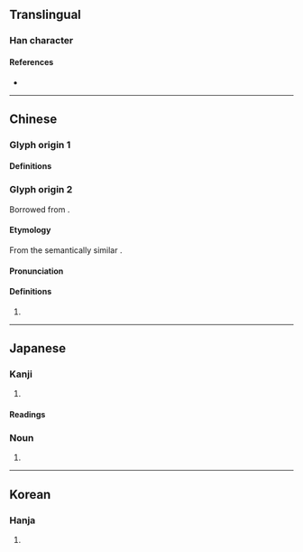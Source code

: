 {{character info/new}}
==Translingual==

===Han character===
{{Han char|rn=102|rad=田|as=05|sn=10|four=|canj=HAW|ids=⿱白田}}

====References====
* {{Han ref|kx=0761.191|dkj=21827|dj=1202.120|hdz=42648.021|uh=7560|ud=30048}}

----

==Chinese==

===Glyph origin 1===

====Definitions====
{{zh-see|甾|v}}

===Glyph origin 2===
{{zh-forms}}
Borrowed from {{bor|zh|ja|畠}}.

====Etymology====
From the semantically similar {{zh-l|田|[[field]]}}.

====Pronunciation====
{{zh-pron
|m=tián
|c=tin4
|cat=
}}

====Definitions====
{{zh-hanzi}}

# {{zh-used2|n|np=Japanese}}

----

==Japanese==

===Kanji===
{{ja-kanji|grade=|rs=白05}}

# {{defn|lang=ja|sort=白05}}

====Readings====
{{ja-readings
|on=
|kun=はた-, はたけ-
}}

===Noun===
{{ja-noun|はたけ}}

# {{alternative form of|畑|lang=ja}}

----

==Korean==

===Hanja===
{{ko-hanja|hangeul=[[전]]|eumhun=|rv=jeon|mr=chŏn|y=cen}}

# {{defn|lang=ko|sort=白05}}